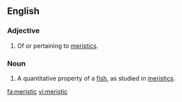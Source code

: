 ==English==

===Adjective===
{{en-adj}}

# {{ichthyology}} Of or pertaining to [[meristics]].

===Noun===
{{en-noun}}

# {{ichthyology}} A quantitative property of a [[fish]], as studied in [[meristics]].

[[fa:meristic]]
[[vi:meristic]]